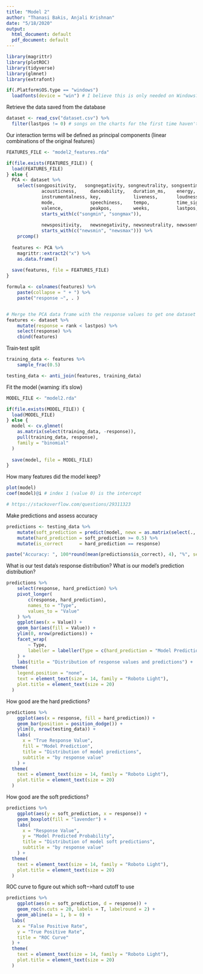 ```yaml
---
title: "Model 2"
author: "Thanasi Bakis, Anjali Krishnan"
date: "5/18/2020"
output:
  html_document: default
  pdf_document: default
---
```


<style type="text/css">
  body {
    font-family: "Roboto", sans-serif;
  }
  code {
    font-family: "Fira Code Retina", monospace;
  }
</style>

```r
library(magrittr)
library(plotROC)
library(tidyverse)
library(glmnet)
library(extrafont)

if(.Platform$OS.type == "windows")
  loadfonts(device = "win") # I believe this is only needed on Windows?
```

Retrieve the data saved from the database

```r
dataset <- read_csv("dataset.csv") %>%
  filter(lastpos != 0) # songs on the charts for the first time haven't changed rank
```

Our interaction terms will be defined as principal components (linear combinations of the original features)

```r
FEATURES_FILE <- "model2_features.rda"

if(file.exists(FEATURES_FILE)) {
  load(FEATURES_FILE)
} else {
  PCA <- dataset %>%
  	select(songpositivity,   songnegativity, songneutrality, songsentiment,
  		     acousticness,     danceability,   duration_ms,    energy,
  		     instrumentalness, key,            liveness,       loudness,
  		     mode,             speechiness,    tempo,          time_signature,
  		     valence,          peakpos,        weeks,          lastpos,
  		     starts_with(c("songmin", "songmax")),
  
  		     newspositivity,   newsnegativity, newsneutrality, newssentiment,
  		     starts_with(c("newsmin", "newsmax"))) %>%
  	prcomp()
  
  features <- PCA %>%
  	magrittr::extract2("x") %>%
  	as.data.frame()
  
  save(features, file = FEATURES_FILE)
}
```

```r
formula <- colnames(features) %>%
	paste(collapse = " + ") %>%
	paste("response ~", . )


# Merge the PCA data frame with the response values to get one dataset
features <- dataset %>%
	mutate(response = rank < lastpos) %>%
	select(response) %>%
	cbind(features)
```

Train-test split

```r
training_data <- features %>%
	sample_frac(0.5)

testing_data <- anti_join(features, training_data)
```

Fit the model (warning: it's slow)

```r
MODEL_FILE <- "model2.rda"

if(file.exists(MODEL_FILE)) {
  load(MODEL_FILE)
} else {
  model <- cv.glmnet(
    as.matrix(select(training_data, -response)),
    pull(training_data, response),
    family = "binomial"
  )
  
  save(model, file = MODEL_FILE)
}
```

How many features did the model keep?

```r
plot(model)
coef(model)@i # index 1 (value 0) is the intercept

# https://stackoverflow.com/questions/29311323
```

Make predictions and assess accuracy

```r
predictions <- testing_data %>%
	mutate(soft_prediction = predict(model, newx = as.matrix(select(., -response)), type = "response")) %>%
	mutate(hard_prediction = soft_prediction >= 0.5) %>%
	mutate(is_correct      = hard_prediction == response)

paste("Accuracy: ", 100*round(mean(predictions$is_correct), 4), "%", sep = '')
```

What is our test data's response distribution? 
What is our model's prediction distribution?

```r
predictions %>%
	select(response, hard_prediction) %>%
	pivot_longer(
		c(response, hard_prediction),
		names_to = "Type",
		values_to = "Value"
	) %>%
	ggplot(aes(x = Value)) +
	geom_bar(aes(fill = Value)) +
	ylim(0, nrow(predictions)) +
	facet_wrap(
		~ Type,
		labeller = labeller(Type = c(hard_prediction = "Model Prediction", response = "True Value"))
	) +
	labs(title = "Distribution of response values and predictions") +
  theme(
    legend.position = "none",
    text = element_text(size = 14, family = "Roboto Light"),
    plot.title = element_text(size = 20)
  )
```

How good are the hard predictions?

```r
predictions %>%
	ggplot(aes(x = response, fill = hard_prediction)) +
	geom_bar(position = position_dodge()) +
	ylim(0, nrow(testing_data)) +
	labs(
	  x = "True Response Value",
	  fill = "Model Prediction",
	  title = "Distribution of model predictions",
	  subtitle = "by response value"
	) +
  theme(
    text = element_text(size = 14, family = "Roboto Light"),
    plot.title = element_text(size = 20)
  )
```

How good are the soft predictions?

```r
predictions %>%
	ggplot(aes(y = soft_prediction, x = response)) +
	geom_boxplot(fill = "lavender") +
	labs(
	  x = "Response Value",
	  y = "Model Predicted Probability",
	  title = "Distribution of model soft predictions",
	  subtitle = "by response value"
	) +
  theme(
    text = element_text(size = 14, family = "Roboto Light"),
    plot.title = element_text(size = 20)
  )
```

ROC curve to figure out which soft-->hard cutoff to use

```r
predictions %>%
	ggplot(aes(m = soft_prediction, d = response)) +
	geom_roc(n.cuts = 20, labels = T, labelround = 2) +
	geom_abline(a = 1, b = 0) +
  labs(
    x = "False Positive Rate",
    y = "True Positive Rate",
    title = "ROC Curve"
  ) +
  theme(
    text = element_text(size = 14, family = "Roboto Light"),
    plot.title = element_text(size = 20)
  )
```

